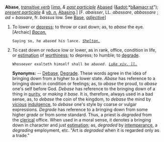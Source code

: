 '''Abase''', ''[[transitive verb (part of speech)|transitive verb]]'' [''[[imp. (part of speech)|imp.]] & [[past participle (part of speech)|past participle]]'' [[Abased]] ([[&adot]];*[[b&amacr;st]]"); ''[[present participle (part of speech)|present participle]] & [[vb. n. (part of speech)|vb. n.]]'' [[Abasing]].] [F. ''abaisser'', LL. ''abassare'', ''abbassare'' ; ''ad'' + ''bassare'', fr. ''bassus'' low. See [[Base]], ''[[adjective (part of speech)|adjective]]'']

<ol>
<li>To lower or [[depress]]; to throw or cast down; as, to ''abase'' the eye. [Archaic] ''[[Bacon. (source)|Bacon.]]''

<code>Saying so, he ''abased'' his lance. ''[[Shelton. (source)|Shelton.]]''</code>

<li> To cast down or reduce low or lower, as in rank, office, condition in life, or [[estimation]] of [[worthiness]]; to depress; to humble; to [[degrade]].

<code>Whosoever exalteth himself shall be ''abased''. ''[[Luke xiv. ll. (source)|Luke xiv. ll.]]''</code>

'''Synonyms:''' -- [[Debase]], [[Degrade]]. These words agree in the idea of bringing down from a higher to a lower state. ''Abase'' has reference to a bringing down in condition or feelings; as, to ''abase'' the proud, to ''abase'' one's self before God. ''Debase'' has reference to the bringing down of a thing in [[purity]], or ''making it base''. It is, therefore, always used in a bad sense, as, to ''debase'' the coin of the kingdom, to ''debase'' the mind by [[vicious]] [[indulgence]], to ''debase'' one's style by coarse or vulgar expressions. ''Degrade'' has reference to a bringing down from some higher ''grade'' or from some standard. Thus, a priest is ''degraded'' from the [[clerical]] office. When used in a moral sense, it denotes a bringing down in character and just [[estimation]]; as, ''degraded'' by [[intemperance]], a ''degrading'' employment, etc. "Art is ''degraded'' when it is regarded only as a trade."
</ol>
